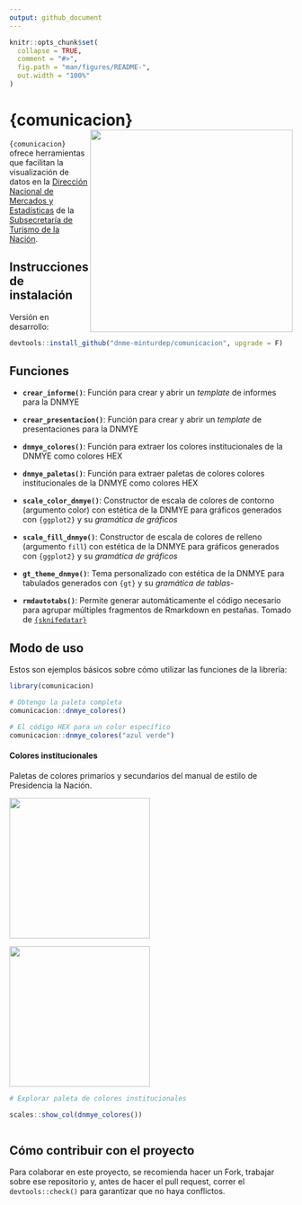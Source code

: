 ```yaml
---
output: github_document
---
```


<!-- README.md is generated from README.Rmd. Please edit that file -->

```r
knitr::opts_chunk$set(
  collapse = TRUE,
  comment = "#>",
  fig.path = "man/figures/README-",
  out.width = "100%"
)
```

# {comunicacion} <a href="https://dnme-minturdep.github.io/comunicacion/"><img src="man/figures/logo.png" align="right" height="360" /></a>


<!-- badges: start -->
<!-- badges: end -->


`{comunicacion}` ofrece herramientas que facilitan la visualización de datos en la [Dirección Nacional de Mercados y Estadísticas](https://www.yvera.tur.ar/sinta/) de la [Subsecretaría de Turismo de la Nación](https://www.argentina.gob.ar/interior/turismo).



## Instrucciones de instalación

Versión en desarrollo:

``` r
devtools::install_github("dnme-minturdep/comunicacion", upgrade = F)
```

## Funciones  

- **`crear_informe()`**: Función para crear y abrir un _template_ de informes para la DNMYE

- **`crear_presentacion()`**: Función para crear y abrir un _template_ de presentaciones para la DNMYE

- **`dnmye_colores()`**: Función para extraer los colores institucionales de la DNMYE como colores HEX

- **`dnmye_paletas()`**: Función para extraer paletas de colores colores institucionales de la DNMYE como colores HEX

- **`scale_color_dnmye()`**: Constructor de escala de colores de contorno (argumento color) con estética de la DNMYE para gráficos generados con `{ggplot2}` y su _gramática de gráficos_  

- **`scale_fill_dnmye()`**: Constructor de escala de colores de relleno (argumento `fill`) con estética de la DNMYE para gráficos generados con `{ggplot2}` y su _gramática de gráficos_

- **`gt_theme_dnmye()`**: Tema personalizado con estética de la DNMYE  para tabulados generados con `{gt}` y su _gramática de tablas_- 

- **`rmdautotabs()`**: Permite generar automáticamente el código necesario para agrupar múltiples fragmentos de Rmarkdown en pestañas. Tomado de [`{sknifedatar}`](https://github.com/rafzamb/sknifedatar)

## Modo de uso

Estos son ejemplos básicos sobre cómo utilizar las funciones de la librería:


```r
library(comunicacion)

# Obtengo la paleta completa
comunicacion::dnmye_colores()

# El código HEX para un color específico 
comunicacion::dnmye_colores("azul verde")

```


#### Colores institucionales 

Paletas de colores primarios y secundarios del manual de estilo de Presidencia la Nación. 

<a><img src='man/figures/paleta_institucional_1.png' height="250" /></a>

<a><img src='man/figures/paleta_institucional_2.png' height="250" /></a>


```r

# Explorar paleta de colores institucionales

scales::show_col(dnmye_colores())



```

## Cómo contribuir con el proyecto

Para colaborar en este proyecto, se recomienda hacer un Fork, trabajar sobre ese repositorio y, antes de hacer el pull request, correr el `devtools::check()` para garantizar que no haya conflictos.



